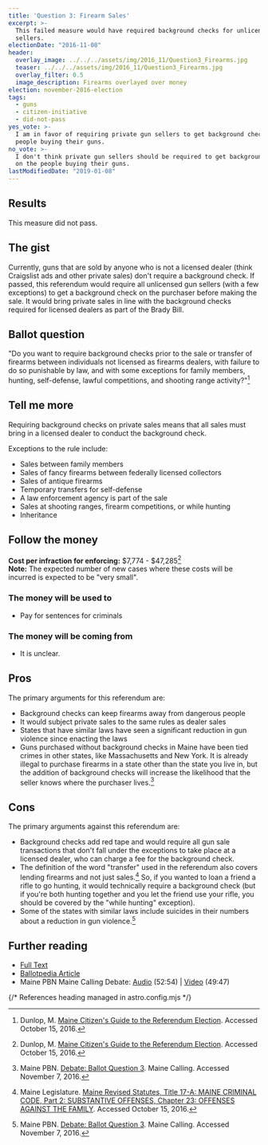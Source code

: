 ```yaml
---
title: 'Question 3: Firearm Sales'
excerpt: >-
  This failed measure would have required background checks for unlicensed gun
  sellers.
electionDate: "2016-11-08"
header:
  overlay_image: ../../../assets/img/2016_11/Question3_Firearms.jpg
  teaser: ../../../assets/img/2016_11/Question3_Firearms.jpg
  overlay_filter: 0.5
  image_description: Firearms overlayed over money
election: november-2016-election
tags:
  - guns
  - citizen-initiative
  - did-not-pass
yes_vote: >-
  I am in favor of requiring private gun sellers to get background checks on the
  people buying their guns.
no_vote: >-
  I don't think private gun sellers should be required to get background check
  on the people buying their guns.
lastModifiedDate: "2019-01-08"
---
```


## Results

This measure did not pass.

## The gist

Currently, guns that are sold by anyone who is not a licensed dealer (think Craigslist ads and other private sales) don't require a background check. If passed, this referendum would require all unlicensed gun sellers (with a few exceptions) to get a background check on the purchaser before making the sale. It would bring private sales in line with the background checks required for licensed dealers as part of the Brady Bill.

## Ballot question

"Do you want to require background checks prior to the sale or transfer of firearms between individuals not licensed as firearms dealers, with failure to do so punishable by law, and with some exceptions for family members, hunting, self-defense, lawful competitions, and shooting range activity?"[^2]

<YesNoTable yesContent={frontmatter.yes_vote} noContent={frontmatter.no_vote} />

## Tell me more

Requiring background checks on private sales means that all sales must bring in a licensed dealer to conduct the background check.

Exceptions to the rule include:

- Sales between family members
- Sales of fancy firearms between federally licensed collectors
- Sales of antique firearms
- Temporary transfers for self-defense
- A law enforcement agency is part of the sale
- Sales at shooting ranges, firearm competitions, or while hunting
- Inheritance

## Follow the money

**Cost per infraction for enforcing:** $7,774 - $47,285[^2]
<br />**Note:** The expected number of new cases where these costs will be incurred is expected to be "very small".

### The money will be used to

- Pay for sentences for criminals

### The money will be coming from

- It is unclear.

## Pros

The primary arguments for this referendum are:

- Background checks can keep firearms away from dangerous people
- It would subject private sales to the same rules as dealer sales
- States that have similar laws have seen a significant reduction in gun violence since enacting the laws
- Guns purchased without background checks in Maine have been tied crimes in other states, like Massachusetts and New York. It is already illegal to purchase firearms in a state other than the state you live in, but the addition of background checks will increase the likelihood that the seller knows where the purchaser lives.[^4]

## Cons

The primary arguments against this referendum are:

- Background checks add red tape and would require all gun sale transactions that don't fall under the exceptions to take place at a licensed dealer, who can charge a fee for the background check.
- The definition of the word "transfer" used in the referendum also covers lending firearms and not just sales.[^3] So, if you wanted to loan a friend a rifle to go hunting, it would technically require a background check (but if you're both hunting together and you let the friend use your rifle, you should be covered by the "while hunting" exception).
- Some of the states with similar laws include suicides in their numbers about a reduction in gun violence.[^4]

## Further reading
- [Full Text](http://www.maine.gov/sos/cec/elec/citizens/background.pdf)
- [Ballotpedia Article](<https://ballotpedia.org/Maine_Background_Checks_for_Gun_Sales,_Question_3_(2016)>)
- Maine PBN Maine Calling Debate: [Audio](http://mainepublic.org/post/debate-ballot-question-3#stream/0) (52:54) | [Video](http://video.mainepublic.org/video/2365875159/) (49:47)

{/* References heading managed in astro.config.mjs */}
[^1]: Ballotpedia State Desk. [Maine Background Checks for Gun Sales, Question 3 (2016)](https://ballotpedia.org/Maine_Background_Checks_for_Gun_Sales,_Question_3_(2016)). Ballotpedia.  Accessed October 15, 2016.
[^2]: Dunlop, M. [Maine Citizen's Guide to the Referendum Election](http://www.state.me.us/sos/cec/elec/upcoming/citizensguide2016.pdf). Accessed October 15, 2016.
[^3]: Maine Legislature.  [Maine Revised Statutes, Title 17-A: MAINE CRIMINAL CODE, Part 2: SUBSTANTIVE OFFENSES, Chapter 23: OFFENSES AGAINST THE FAMILY](http://www.maineballot.org/Title%2017-A:%20MAINE%20CRIMINAL%20CODE%20Part%202:%20SUBSTANTIVE%20OFFENSES%20Chapter%2023:%20OFFENSES%20AGAINST%20THE%20FAMILY).  Accessed October 15, 2016.
[^4]: Maine PBN.  [Debate: Ballot Question 3](http://mainepublic.org/post/debate-ballot-question-3#stream/0).  Maine Calling.  Accessed November 7, 2016.
